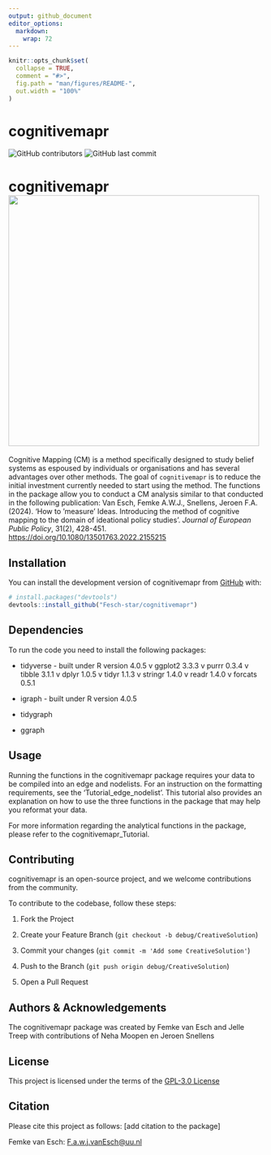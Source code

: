 ```yaml
---
output: github_document
editor_options: 
  markdown: 
    wrap: 72
---
```


<!-- README.md is generated from README.Rmd. Please edit that file -->

```r
knitr::opts_chunk$set(
  collapse = TRUE,
  comment = "#>",
  fig.path = "man/figures/README-",
  out.width = "100%"
)
```

# cognitivemapr

<!-- badges: start -->

![GitHub
contributors](https://img.shields.io/github/contributors/Fesch-star/cognitivemapr)
![GitHub last
commit](https://img.shields.io/github/last-commit/Fesch-star/cognitivemapr)

<!-- badges: end -->

# cognitivemapr ![](man/figures/cognitivemapr_logo.png){align="right" width="494"}

Cognitive Mapping (CM) is a method specifically designed to study belief
systems as espoused by individuals or organisations and has several
advantages over other methods. The goal of `cognitivemapr` is to reduce
the initial investment currently needed to start using the method. The
functions in the package allow you to conduct a CM analysis similar to
that conducted in the following publication: Van Esch, Femke A.W.J.,
Snellens, Jeroen F.A. (2024). 'How to 'measure' Ideas. Introducing the
method of cognitive mapping to the domain of ideational policy studies'.
*Journal of European Public Policy*, 31(2), 428-451.
<https://doi.org/10.1080/13501763.2022.2155215>

## Installation

You can install the development version of cognitivemapr from
[GitHub](https://github.com/) with:

``` r
# install.packages("devtools")
devtools::install_github("Fesch-star/cognitivemapr")
```

## Dependencies

To run the code you need to install the following packages:

-   tidyverse - built under R version 4.0.5 v ggplot2 3.3.3 v purrr
    0.3.4 v tibble 3.1.1 v dplyr 1.0.5 v tidyr 1.1.3 v stringr 1.4.0 v
    readr 1.4.0 v forcats 0.5.1

-   igraph - built under R version 4.0.5

-   tidygraph

-   ggraph

## Usage

Running the functions in the cognitivemapr package requires your data to
be compiled into an edge and nodelists. For an instruction on the
formatting requirements, see the 'Tutorial_edge_nodelist'. This tutorial
also provides an explanation on how to use the three functions in the
package that may help you reformat your data.

For more information regarding the analytical functions in the package,
please refer to the cognitivemapr_Tutorial.

## Contributing

cognitivemapr is an open-source project, and we welcome contributions
from the community.

To contribute to the codebase, follow these steps:

1.  Fork the Project

2.  Create your Feature Branch
    (`git checkout -b debug/CreativeSolution`)

3.  Commit your changes (`git commit -m 'Add some CreativeSolution'`)

4.  Push to the Branch (`git push origin debug/CreativeSolution`)

5.  Open a Pull Request

## Authors & Acknowledgements

The cognitivemapr package was created by Femke van Esch and Jelle Treep
with contributions of Neha Moopen en Jeroen Snellens

## License

This project is licensed under the terms of the [GPL-3.0
License](/LICENSE.md)

## Citation

Please cite this project as follows: [add citation to the package]

Femke van Esch:
[F.a.w.j.vanEsch\@uu.nl](mailto:F.a.w.j.vanEsch@uu.nl){.email}

